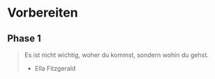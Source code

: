 # Vorbereiten
## Phase 1

> Es ist nicht wichtig, woher du kommst, sondern wohin du gehst.
> - Ella Fitzgerald

